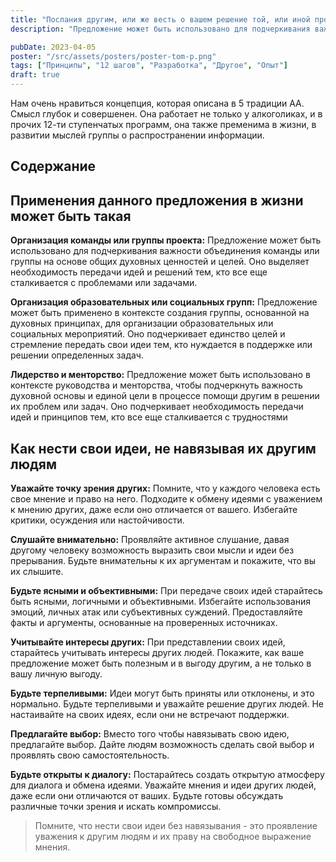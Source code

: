 ```yaml
---
title: "Послания другим, или же весть о вашем решение той, или иной проблемы."
description: "Предложение может быть использовано для подчеркивания важности объединения команды или группы на основе общих духовных ценностей и целей."

pubDate: 2023-04-05
poster: "/src/assets/posters/poster-tom-p.png"
tags: ["Принципы", "12 шагов", "Разработка", "Другое", "Опыт"]
draft: true
---
```


Нам очень нравиться концепция, которая описана в 5 традиции АА. Смысл глубок и совершенен. Она работает не только у алкоголиках, и в прочих 12-ти ступенчатых программ, она также пременима в жизни, в развитии мыслей группы о распространении информации.

## Содержание

## Применения данного предложения в жизни может быть такая

**Организация команды или группы проекта:** Предложение может быть использовано для подчеркивания важности объединения команды или группы на основе общих духовных ценностей и целей. Оно выделяет необходимость передачи идей и решений тем, кто все еще сталкивается с проблемами или задачами.

**Организация образовательных или социальных групп:** Предложение может быть применено в контексте создания группы, основанной на духовных принципах, для организации образовательных или социальных мероприятий. Оно подчеркивает единство целей и стремление передать свои идеи тем, кто нуждается в поддержке или решении определенных задач.

**Лидерство и менторство:** Предложение может быть использовано в контексте руководства и менторства, чтобы подчеркнуть важность духовной основы и единой цели в процессе помощи другим в решении их проблем или задач. Оно подчеркивает необходимость передачи идей и принципов тем, кто все еще сталкивается с трудностями

## Как нести свои идеи, не навязывая их другим людям

**Уважайте точку зрения других:** Помните, что у каждого человека есть свое мнение и право на него. Подходите к обмену идеями с уважением к мнению других, даже если оно отличается от вашего. Избегайте критики, осуждения или настойчивости.

**Слушайте внимательно:** Проявляйте активное слушание, давая другому человеку возможность выразить свои мысли и идеи без прерывания. Будьте внимательны к их аргументам и покажите, что вы их слышите.

**Будьте ясными и объективными:** При передаче своих идей старайтесь быть ясными, логичными и объективными. Избегайте использования эмоций, личных атак или субъективных суждений. Предоставляйте факты и аргументы, основанные на проверенных источниках.

**Учитывайте интересы других:** При представлении своих идей, старайтесь учитывать интересы других людей. Покажите, как ваше предложение может быть полезным и в выгоду другим, а не только в вашу личную выгоду.

**Будьте терпеливыми:** Идеи могут быть приняты или отклонены, и это нормально. Будьте терпеливыми и уважайте решение других людей. Не настаивайте на своих идеях, если они не встречают поддержки.

**Предлагайте выбор:** Вместо того чтобы навязывать свою идею, предлагайте выбор. Дайте людям возможность сделать свой выбор и проявлять свою самостоятельность.

**Будьте открыты к диалогу:** Постарайтесь создать открытую атмосферу для диалога и обмена идеями. Уважайте мнения и идеи других людей, даже если они отличаются от ваших. Будьте готовы обсуждать различные точки зрения и искать компромиссы.

> Помните, что нести свои идеи без навязывания - это проявление уважения к другим людям и их праву на свободное выражение мнения.
